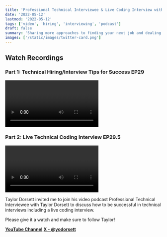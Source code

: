 ```yaml
---
title: 'Professional Technical Interviewee & Live Coding Interview with Taylor Dorsett EP29'
date: '2022-05-12'
lastmod: '2022-05-12'
tags: ['video', 'hiring', 'interviewing', 'podcast']
draft: false
summary: 'Sharing more approaches to finding your next job and dealing with technical interviews. Includes a live coding interview.'
images: ['/static/images/twitter-card.png']
---
```


## Watch Recordings

### Part 1: Technical Hiring/Interview Tips for Success EP29

<Video
  title="Professional Technical Interviewee with Taylor Dorsett EP29"
  url="https://www.youtube.com/embed/f5gmp_NEEhc?si=-dHGt6KgXrZjRHy5"
/>

### Part 2: Live Technical Coding Interview EP29.5

<Video
  title="Live Technical Coding Interview with Taylor Dorsett EP29.5"
  url="https://www.youtube.com/embed/49acMZ7v1l8?si=wYIj5SL5u_--cg-5"
/>

Taylor Dorsett invited me to join his video podcast Professional Technical Interviewee with Taylor Dorsett to discuss how to be successful in technical interviews including a live coding interview.

Please give it a watch and make sure to follow Taylor!

**<a target="_blank" href="https://www.youtube.com/@TaylorDorsett">YouTube Channel</a>**
**<a target="_blank" href="https://www.twitter.com/yodorsett">X - @yodorsett</a>**
